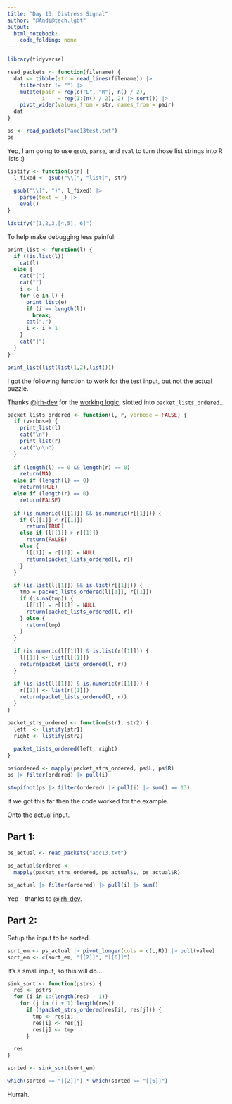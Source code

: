 ```yaml
---
title: "Day 13: Distress Signal"
author: "@Andi@tech.lgbt"
output: 
  html_notebook: 
    code_folding: none
---
```



```r
library(tidyverse)
```


```r
read_packets <- function(filename) {
  dat <- tibble(str = read_lines(filename)) |>
    filter(str != "") |>
    mutate(pair = rep(c("L", "R"), n() / 2),
           i    = rep(1:(n() / 2), 2) |> sort()) |>
    pivot_wider(values_from = str, names_from = pair)
  dat
}
```


```r
ps <- read_packets("aoc13test.txt")
ps
```

Yep, I am going to use `gsub`, `parse`, and `eval` to turn those list strings into R lists :)

```r
listify <- function(str) {
  l_fixed <- gsub("\\[", "list(", str)
  
  gsub("\\]", ")", l_fixed) |>
    parse(text = _) |>
    eval()
}
```

```r
listify("[1,2,3,[4,5], 6]")
```

To help make debugging less painful:

```r
print_list <- function(l) {
  if (!is.list(l))
    cat(l)
  else {
    cat("[")
    cat("")
    i <- 1
    for (e in l) {
      print_list(e)
      if (i == length(l))
        break;
      cat(",")
      i <- i + 1
    }
    cat("]")
  }
}
```

```r
print_list(list(list(1,2),list()))
```

I got the following function to work for the test input, but not the actual puzzle.

Thanks [@jrh-dev](https://github.com/jrh-dev) for the [working logic](https://github.com/jrh-dev/Advent-of-Code-2022/blob/main/R/d13.r), slotted into `packet_lists_ordered`...

```r
packet_lists_ordered <- function(l, r, verbose = FALSE) {
  if (verbose) {
    print_list(l)
    cat("\n")
    print_list(r)
    cat("\n\n")
  }
  
  if (length(l) == 0 && length(r) == 0)
    return(NA)
  else if (length(l) == 0)
    return(TRUE)
  else if (length(r) == 0)
    return(FALSE)
  
  if (is.numeric(l[[1]]) && is.numeric(r[[1]])) {
    if (l[[1]] < r[[1]])
      return(TRUE)
    else if (l[[1]] > r[[1]])
      return(FALSE)
    else {
      l[[1]] = r[[1]] = NULL
      return(packet_lists_ordered(l, r))
    }
  }
  
  if (is.list(l[[1]]) && is.list(r[[1]])) {
    tmp = packet_lists_ordered(l[[1]], r[[1]])
    if (is.na(tmp)) {
      l[[1]] = r[[1]] = NULL
      return(packet_lists_ordered(l, r))
    } else {
      return(tmp)
    }
  }
  
  if (is.numeric(l[[1]]) & is.list(r[[1]])) {
    l[[1]] <- list(l[[1]])
    return(packet_lists_ordered(l, r))
  }
  
  if (is.list(l[[1]]) & is.numeric(r[[1]])) {
    r[[1]] <- list(r[[1]])
    return(packet_lists_ordered(l, r))
  }
}
```


```r
packet_strs_ordered <- function(str1, str2) {
  left  <- listify(str1)
  right <- listify(str2)
  
  packet_lists_ordered(left, right)
}
```


```r
ps$ordered <- mapply(packet_strs_ordered, ps$L, ps$R)
ps |> filter(ordered) |> pull(i)
```

```r
stopifnot(ps |> filter(ordered) |> pull(i) |> sum() == 13)
```

If we got this far then the code worked for the example.

Onto the actual input.

## Part 1:

```r
ps_actual <- read_packets("aoc13.txt")
```

```r
ps_actual$ordered <-
  mapply(packet_strs_ordered, ps_actual$L, ps_actual$R)
```

```r
ps_actual |> filter(ordered) |> pull(i) |> sum()
```
Yep -- thanks to [@jrh-dev](https://github.com/jrh-dev).



## Part 2:

Setup the input to be sorted.

```r
sort_em <- ps_actual |> pivot_longer(cols = c(L,R)) |> pull(value)
sort_em <- c(sort_em, "[[2]]", "[[6]]")
```

It's a small input, so this will do...

```r
sink_sort <- function(pstrs) {
  res <- pstrs
  for (i in 1:(length(res) - 1))
    for (j in (i + 1):length(res))
      if (!packet_strs_ordered(res[i], res[j])) {
        tmp <- res[i]
        res[i] <- res[j]
        res[j] <- tmp
      }

  res
}
```


```r
sorted <- sink_sort(sort_em)
```

```r
which(sorted == "[[2]]") * which(sorted == "[[6]]")
```

Hurrah.
